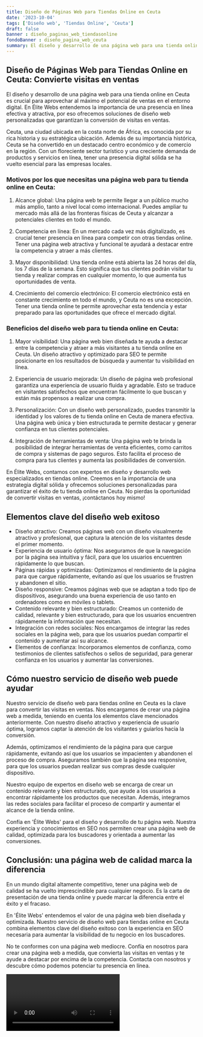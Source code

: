 ```yaml
---
title: Diseño de Páginas Web para Tiendas Online en Ceuta
date: '2023-10-04'
tags: ['Diseño web', 'Tiendas Online', 'Ceuta']
draft: false
banner : diseño_paginas_web_tiendasonline
fondoBanner : diseño_pagina_web_ceuta
summary: El diseño y desarrollo de una página web para una tienda online en Ceuta es crucial para aprovechar al máximo el potencial de ventas en el entorno digital. En Élite Webs entendemos la importancia de una presencia en línea efectiva y atractiva, por eso ofrecemos soluciones de diseño web personalizadas que garantizan la conversión de visitas en ventas.
---
```


## Diseño de Páginas Web para Tiendas Online en Ceuta: Convierte visitas en ventas

El diseño y desarrollo de una página web para una tienda online en Ceuta es crucial para aprovechar al máximo el potencial de ventas en el entorno digital. En Élite Webs entendemos la importancia de una presencia en línea efectiva y atractiva, por eso ofrecemos soluciones de diseño web personalizadas que garantizan la conversión de visitas en ventas.

Ceuta, una ciudad ubicada en la costa norte de África, es conocida por su rica historia y su estratégica ubicación. Además de su importancia histórica, Ceuta se ha convertido en un destacado centro económico y de comercio en la región. Con un floreciente sector turístico y una creciente demanda de productos y servicios en línea, tener una presencia digital sólida se ha vuelto esencial para las empresas locales.

### Motivos por los que necesitas una página web para tu tienda online en Ceuta:

1. Alcance global: Una página web te permite llegar a un público mucho más amplio, tanto a nivel local como internacional. Puedes ampliar tu mercado más allá de las fronteras físicas de Ceuta y alcanzar a potenciales clientes en todo el mundo.

2. Competencia en línea: En un mercado cada vez más digitalizado, es crucial tener presencia en línea para competir con otras tiendas online. Tener una página web atractiva y funcional te ayudará a destacar entre la competencia y atraer a más clientes.

3. Mayor disponibilidad: Una tienda online está abierta las 24 horas del día, los 7 días de la semana. Esto significa que tus clientes podrán visitar tu tienda y realizar compras en cualquier momento, lo que aumenta tus oportunidades de venta.

4. Crecimiento del comercio electrónico: El comercio electrónico está en constante crecimiento en todo el mundo, y Ceuta no es una excepción. Tener una tienda online te permite aprovechar esta tendencia y estar preparado para las oportunidades que ofrece el mercado digital.

### Beneficios del diseño web para tu tienda online en Ceuta:

1. Mayor visibilidad: Una página web bien diseñada te ayuda a destacar entre la competencia y atraer a más visitantes a tu tienda online en Ceuta. Un diseño atractivo y optimizado para SEO te permite posicionarte en los resultados de búsqueda y aumentar tu visibilidad en línea.

2. Experiencia de usuario mejorada: Un diseño de página web profesional garantiza una experiencia de usuario fluida y agradable. Esto se traduce en visitantes satisfechos que encuentran fácilmente lo que buscan y están más propensos a realizar una compra.

3. Personalización: Con un diseño web personalizado, puedes transmitir la identidad y los valores de tu tienda online en Ceuta de manera efectiva. Una página web única y bien estructurada te permite destacar y generar confianza en tus clientes potenciales.

4. Integración de herramientas de venta: Una página web te brinda la posibilidad de integrar herramientas de venta eficientes, como carritos de compra y sistemas de pago seguros. Esto facilita el proceso de compra para tus clientes y aumenta las posibilidades de conversión.

En Élite Webs, contamos con expertos en diseño y desarrollo web especializados en tiendas online. Creemos en la importancia de una estrategia digital sólida y ofrecemos soluciones personalizadas para garantizar el éxito de tu tienda online en Ceuta. No pierdas la oportunidad de convertir visitas en ventas, ¡contáctanos hoy mismo!

<GifSeo />

<Cta />

## Elementos clave del diseño web exitoso

- Diseño atractivo: Creamos páginas web con un diseño visualmente atractivo y profesional, que captura la atención de los visitantes desde el primer momento.
- Experiencia de usuario óptima: Nos aseguramos de que la navegación por la página sea intuitiva y fácil, para que los usuarios encuentren rápidamente lo que buscan.
- Páginas rápidas y optimizadas: Optimizamos el rendimiento de la página para que cargue rápidamente, evitando así que los usuarios se frustren y abandonen el sitio.
- Diseño responsive: Creamos páginas web que se adaptan a todo tipo de dispositivos, asegurando una buena experiencia de uso tanto en ordenadores como en móviles o tablets.
- Contenido relevante y bien estructurado: Creamos un contenido de calidad, relevante y bien estructurado, para que los usuarios encuentren rápidamente la información que necesitan.
- Integración con redes sociales: Nos encargamos de integrar las redes sociales en la página web, para que los usuarios puedan compartir el contenido y aumentar así su alcance.
- Elementos de confianza: Incorporamos elementos de confianza, como testimonios de clientes satisfechos o sellos de seguridad, para generar confianza en los usuarios y aumentar las conversiones.

## Cómo nuestro servicio de diseño web puede ayudar

Nuestro servicio de diseño web para tiendas online en Ceuta es la clave para convertir las visitas en ventas. Nos encargamos de crear una página web a medida, teniendo en cuenta los elementos clave mencionados anteriormente. Con nuestro diseño atractivo y experiencia de usuario óptima, logramos captar la atención de los visitantes y guiarlos hacia la conversión.

Además, optimizamos el rendimiento de la página para que cargue rápidamente, evitando así que los usuarios se impacienten y abandonen el proceso de compra. Aseguramos también que la página sea responsive, para que los usuarios puedan realizar sus compras desde cualquier dispositivo.

Nuestro equipo de expertos en diseño web se encarga de crear un contenido relevante y bien estructurado, que ayude a los usuarios a encontrar rápidamente los productos que necesitan. Además, integramos las redes sociales para facilitar el proceso de compartir y aumentar el alcance de la tienda online.

Confía en 'Élite Webs' para el diseño y desarrollo de tu página web. Nuestra experiencia y conocimientos en SEO nos permiten crear una página web de calidad, optimizada para los buscadores y orientada a aumentar las conversiones.

## Conclusión: una página web de calidad marca la diferencia

En un mundo digital altamente competitivo, tener una página web de calidad se ha vuelto imprescindible para cualquier negocio. Es la carta de presentación de una tienda online y puede marcar la diferencia entre el éxito y el fracaso.

En 'Élite Webs' entendemos el valor de una página web bien diseñada y optimizada. Nuestro servicio de diseño web para tiendas online en Ceuta combina elementos clave del diseño exitoso con la experiencia en SEO necesaria para aumentar la visibilidad de tu negocio en los buscadores.

No te conformes con una página web mediocre. Confía en nosotros para crear una página web a medida, que convierta las visitas en ventas y te ayude a destacar por encima de la competencia. Contacta con nosotros y descubre cómo podemos potenciar tu presencia en línea.

<Video />

<CtaBot job='Tiendas Online' city='Ceuta'/>

<Gmaps query='Ceuta+españa+maps' />
